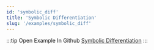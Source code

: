 ```yaml
---
id: 'symbolic_diff'
title: 'Symbolic Differentiation'
slug: '/examples/symbolic_diff'
---
```


<README />

:::tip Open Example In Github
[Symbolic Differentiation](https://github.com/facebookresearch/diffkt/tree/main/kotlin/examples/src/main/kotlin/examples/symbolicDiff)
:::